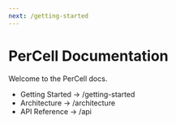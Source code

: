 ```yaml
---
next: /getting-started
---
```


# PerCell Documentation

Welcome to the PerCell docs.

- Getting Started → /getting-started
- Architecture → /architecture
- API Reference → /api
